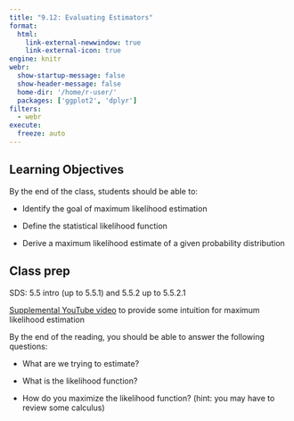 ```yaml
---
title: "9.12: Evaluating Estimators"
format: 
  html:
    link-external-newwindow: true
    link-external-icon: true
engine: knitr
webr: 
  show-startup-message: false
  show-header-message: false
  home-dir: '/home/r-user/'
  packages: ['ggplot2', 'dplyr']
filters:
  - webr
execute:
  freeze: auto
---
```


## Learning Objectives

By the end of the class, students should be able to:

-   Identify the goal of maximum likelihood estimation

-   Define the statistical likelihood function

-   Derive a maximum likelihood estimate of a given probability distribution

## Class prep

SDS: 5.5 intro (up to 5.5.1) and 5.5.2 up to 5.5.2.1

[Supplemental YouTube video](https://www.youtube.com/watch?v=XepXtl9YKwc) to provide some intuition for maximum likelihood estimation

By the end of the reading, you should be able to answer the following questions:

-   What are we trying to estimate?

-   What is the likelihood function?

-   How do you maximize the likelihood function? (hint: you may have to review some calculus)

## 
